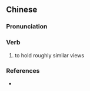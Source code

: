{{also|所见略同}}
==Chinese==
{{zh-forms|s=所见略同|type=211}}

===Pronunciation===
{{zh-pron
|m=suǒjiàn lüè tóng
|cat=v
}}

===Verb===
{{zh-verb}}

# {{lb|zh|literary}} to hold roughly similar views

===References===
* {{cite-web|url=http://140.111.34.46/cgi-bin/newDict/dict.sh?cond=%A9%D2%A8%A3%B2%A4%A6P&pieceLen=50&fld=1&cat=&ukey=-2141175734&serial=9&recNo=0&op=f&imgFont=1|title=所見略同|work=Guoyu Cidian On-line Mandarin Dictionary</i> (國語辭典)|language=Mandarin|accessdate=2008-01-03}}